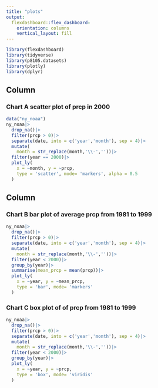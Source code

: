 ```yaml
---
title: "plots"
output: 
  flexdashboard::flex_dashboard:
    orientation: columns
    vertical_layout: fill
---
```


```r
library(flexdashboard)
library(tidyverse)
library(p8105.datasets)
library(plotly)
library(dplyr)
```

Column {data-width=650}
-----------------------------------------------------------------------

### Chart A scatter plot of prcp in 2000

```r
data("ny_noaa")
ny_noaa|>
  drop_na()|>
  filter(prcp > 0)|>
  separate(date, into = c('year','month'), sep = 4)|>
  mutate(
    month = str_replace(month,'\\-',''))|>
  filter(year == 2000)|>
  plot_ly(
    x = ~month, y = ~prcp,
    type = 'scatter', mode= 'markers', alpha = 0.5
  )
```

Column {data-width=350}
-----------------------------------------------------------------------

### Chart B bar plot of average prcp from 1981 to 1999

```r
ny_noaa|>
  drop_na()|>
  filter(prcp > 0)|>
  separate(date, into = c('year','month'), sep = 4)|>
  mutate(
    month = str_replace(month,'\\-',''))|>
  filter(year < 2000)|>
  group_by(year)|>
  summarise(mean_prcp = mean(prcp))|>
  plot_ly(
    x = ~year, y = ~mean_prcp,
    type = 'bar', mode= 'markers'
  )
```

### Chart C box plot of of prcp from 1981 to 1999

```r
ny_noaa|>
  drop_na()|>
  filter(prcp > 0)|>
  separate(date, into = c('year','month'), sep = 4)|>
  mutate(
    month = str_replace(month,'\\-',''))|>
  filter(year < 2000)|>
  group_by(year)|>
  plot_ly(
    x = ~year, y = ~prcp,
    type = 'box', mode= 'viridis'
  )
```

